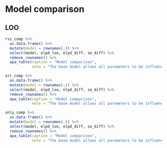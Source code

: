 # Model comparison
## LOO
```r
rsi_comp %>% 
  as.data.frame() %>% 
  mutate(model = rownames(.)) %>% 
  select(model, elpd_loo, elpd_diff, se_diff) %>% 
  remove_rownames() %>% 
  apa_table(caption = "Model comparison",
            note = "The base model allows all parameters to be influenced by both factors RSI and error-condition. The 'no_rsi_model' allows none of the parameters to be influenced by RSI. The other four models allow all other parameters but the parameter listed in the name to vary between RSI")
```

```r
err_comp %>% 
  as.data.frame() %>% 
  mutate(model = rownames(.)) %>% 
  select(model, elpd_loo, elpd_diff, se_diff) %>% 
  remove_rownames() %>% 
  apa_table(caption = "Model comparison",
            note = "The base model allows all parameters to be influenced by both factors RSI and error-condition. The 'no_error_factor_model' allows none of the parameters to be influenced by error-condition. The other four models allow all other parameters but the parameter listed in the name to vary between error-conditions")
```

```r
only_comp %>% 
  as.data.frame() %>% 
  mutate(model = rownames(.)) %>% 
  select(model, elpd_loo, elpd_diff, se_diff) %>% 
  remove_rownames() %>% 
  apa_table(caption = "Model comparison",
            note = "The base model allows all parameters to be influenced by both factors RSI and error-condition. The 'no_error_factor_model' allows none of the parameters to be influenced by error-condition. The other four models only allow the parameter listed in the name to vary between error-conditions")
```

